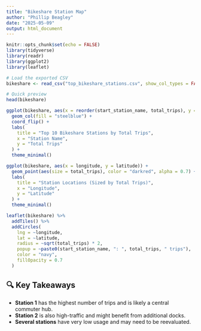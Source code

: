 ```yaml
---
title: "Bikeshare Station Map"
author: "Phillip Beagley"
date: "2025-05-09"
output: html_document
---
```


```r
knitr::opts_chunk$set(echo = FALSE)
library(tidyverse)
library(readr)
library(ggplot2)
library(leaflet)
```

```r
# Load the exported CSV
bikeshare <- read_csv("top_bikeshare_stations.csv", show_col_types = FALSE)

# Quick preview
head(bikeshare)
```

```r
ggplot(bikeshare, aes(x = reorder(start_station_name, total_trips), y = total_trips)) +
  geom_col(fill = "steelblue") +
  coord_flip() +
  labs(
    title = "Top 10 Bikeshare Stations by Total Trips",
    x = "Station Name",
    y = "Total Trips"
  ) +
  theme_minimal()
```

```r
ggplot(bikeshare, aes(x = longitude, y = latitude)) +
  geom_point(aes(size = total_trips), color = "darkred", alpha = 0.7) +
  labs(
    title = "Station Locations (Sized by Total Trips)",
    x = "Longitude",
    y = "Latitude"
  ) +
  theme_minimal()
```

```r
leaflet(bikeshare) %>%
  addTiles() %>%
  addCircles(
    lng = ~longitude,
    lat = ~latitude,
    radius = ~sqrt(total_trips) * 2,
    popup = ~paste0(start_station_name, ": ", total_trips, " trips"),
    color = "navy",
    fillOpacity = 0.7
  )
```

## 🔍 Key Takeaways

- **Station 1** has the highest number of trips and is likely a central commuter hub.
- **Station 2** is also high-traffic and might benefit from additional docks.
- **Several stations** have very low usage and may need to be reevaluated.


